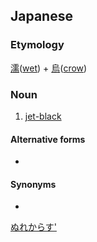 ==Japanese==
{{ja-kanjitab|濡|烏}}

===Etymology===
[[濡]]([[wet]]) + [[烏]]([[crow]])

===Noun===
{{ja-noun|ぬれがらす}}

# [[jet-black]]

====Alternative forms====
* {{l|ja|濡れ烏}}

====Synonyms====
* {{l|ja|濡羽色}}

[[Category:ja:Colors|ぬれからす']]